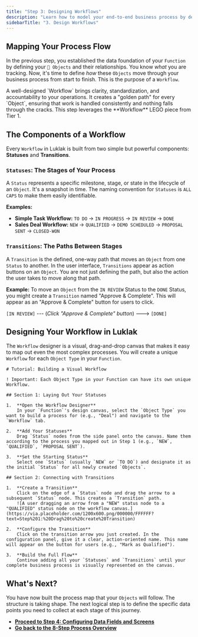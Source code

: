 ```yaml
---
title: "Step 3: Designing Workflows"
description: "Learn how to model your end-to-end business process by designing visual Workflows with clear Statuses and Transitions for your Objects."
sidebarTitle: "3. Design Workflows"
---
```


## Mapping Your Process Flow

In the previous step, you established the data foundation of your `Function` by defining your `🧊 Objects` and their relationships. You know _what_ you are tracking. Now, it's time to define _how_ these `Objects` move through your business process from start to finish. This is the purpose of a `Workflow`.

<Info>
  A well-designed `Workflow` brings clarity, standardization, and accountability to your operations. It creates a "golden path" for every `Object`, ensuring that work is handled consistently and nothing falls through the cracks. This step leverages the **Workflow** LEGO piece from Tier 1.
</Info>

## The Components of a Workflow

Every `Workflow` in Luklak is built from two simple but powerful components: **Statuses** and **Transitions**.

### `Statuses`: The Stages of Your Process

A `Status` represents a specific milestone, stage, or state in the lifecycle of an `Object`. It's a snapshot in time. The naming convention for `Statuses` is `ALL CAPS` to make them easily identifiable.

**Examples:**

- **Simple Task Workflow:** `TO DO` → `IN PROGRESS` → `IN REVIEW` → `DONE`
- **Sales Deal Workflow:** `NEW` → `QUALIFIED` → `DEMO SCHEDULED` → `PROPOSAL SENT` → `CLOSED-WON`

### `Transitions`: The Paths Between Stages

A `Transition` is the defined, one-way path that moves an `Object` from one `Status` to another. In the user interface, `Transitions` appear as action buttons on an `Object`. You are not just defining the path, but also the action the user takes to move along that path.

**Example:**
To move an `Object` from the `IN REVIEW` Status to the `DONE` Status, you might create a `Transition` named "Approve & Complete". This will appear as an "Approve & Complete" button for users to click.

`[IN REVIEW]` --- (_Click "Approve & Complete" button_) ---\> `[DONE]`

## Designing Your Workflow in Luklak

The `Workflow` designer is a visual, drag-and-drop canvas that makes it easy to map out even the most complex processes. You will create a unique `Workflow` for each `Object Type` in your `Function`.

```guidejar
# Tutorial: Building a Visual Workflow

! Important: Each Object Type in your Function can have its own unique Workflow.

## Section 1: Laying Out Your Statuses

1.  **Open the Workflow Designer**
    In your `Function`'s design canvas, select the `Object Type` you want to build a process for (e.g., "Deal") and navigate to the `Workflow` tab.

2.  **Add Your Statuses**
    Drag `Status` nodes from the side panel onto the canvas. Name them according to the process you mapped out in Step 1 (e.g., `NEW`, `QUALIFIED`, `PROPOSAL SENT`).

3.  **Set the Starting Status**
    Select one `Status` (usually `NEW` or `TO DO`) and designate it as the initial `Status` for all newly created `Objects`.

## Section 2: Connecting with Transitions

1.  **Create a Transition**
    Click on the edge of a `Status` node and drag the arrow to a subsequent `Status` node. This creates a `Transition` path.
    ![A user dragging an arrow from a "NEW" status node to a "QUALIFIED" status node on the workflow canvas.](https://via.placeholder.com/1200x600.png/000000/FFFFFF?text=Step%201:%20Drag%20to%20create%20Transition)

2.  **Configure the Transition**
    Click on the transition arrow you just created. In the configuration panel, give it a clear, action-oriented name. This name will appear on the button for users (e.g., "Mark as Qualified").

3.  **Build the Full Flow**
    Continue adding all your `Statuses` and `Transitions` until your complete business process is visually represented on the canvas.
```

## What's Next?

You have now built the process map that your `Objects` will follow. The structure is taking shape. The next logical step is to define the specific data points you need to collect at each stage of this journey.

- [**Proceed to Step 4: Configuring Data Fields and Screens**](/en/02-platform/function-design/04-configure-fields)
- [**Go back to the 8-Step Process Overview**](/en/02-platform/function-design/8-step-design-process)